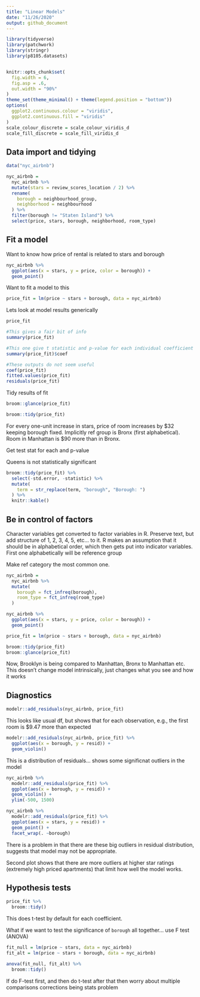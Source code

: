 ```yaml
---
title: "Linear Models"
date: "11/26/2020"
output: github_document
---
```


```r
library(tidyverse)
library(patchwork)
library(stringr)
library(p8105.datasets)


knitr::opts_chunk$set(
  fig.width = 6,
  fig.asp = .6,
  out.width = "90%"
)
theme_set(theme_minimal() + theme(legend.position = "bottom"))
options(
  ggplot2.continuous.colour = "viridis",
  ggplot2.continuous.fill = "viridis"
)
scale_colour_discrete = scale_colour_viridis_d
scale_fill_discrete = scale_fill_viridis_d
```

## Data import and tidying

```r
data("nyc_airbnb")

nyc_airbnb = 
  nyc_airbnb %>% 
  mutate(stars = review_scores_location / 2) %>% 
  rename(
    borough = neighbourhood_group,
    neighborhood = neighbourhood
  ) %>% 
  filter(borough != "Staten Island") %>% 
  select(price, stars, borough, neighborhood, room_type)
```

## Fit a model

Want to know how price of rental is related to stars and borough

```r
nyc_airbnb %>% 
  ggplot(aes(x = stars, y = price, color = borough)) + 
  geom_point()
```

Want to fit a model to this

```r
price_fit = lm(price ~ stars + borough, data = nyc_airbnb)
```

Lets look at model results generically

```r
price_fit

#This gives a fair bit of info
summary(price_fit)

#This one give t statistic and p-value for each individual coefficient
summary(price_fit)$coef
```

```r
#These outputs do not seem useful
coef(price_fit)
fitted.values(price_fit)
residuals(price_fit)
```


Tidy results of fit

```r
broom::glance(price_fit)

broom::tidy(price_fit)
```

For every one-unit increase in stars, price of room increases by $32 keeping borough fixed.
Implicitly ref group is Bronx (first alphabetical). Room in Manhattan is $90 more than in Bronx.

Get test stat for each and p-value

Queens is not statistically significant

```r
broom::tidy(price_fit) %>% 
  select(-std.error, -statistic) %>% 
  mutate(
    term = str_replace(term, "borough", "Borough: ")
  ) %>% 
  knitr::kable()
```


## Be in control of factors

Character variables get converted to factor variables in R. Preserve text, but add structure of 1, 2, 3, 4, 5, etc... to it. R makes an assumption that it should be in alphabetical order, which then gets put into indicator variables. First one alphabetically will be reference group 

Make ref category the most common one.

```r
nyc_airbnb =
  nyc_airbnb %>% 
  mutate(
    borough = fct_infreq(borough),
    room_type = fct_infreq(room_type)
  )

nyc_airbnb %>% 
  ggplot(aes(x = stars, y = price, color = borough)) + 
  geom_point()
```

```r
price_fit = lm(price ~ stars + borough, data = nyc_airbnb)

broom::tidy(price_fit)
broom::glance(price_fit)
```

Now, Brooklyn is being compared to Manhattan, Bronx to Manhattan etc. This doesn't change model intrinsically, just changes what you see and how it works

## Diagnostics

```r
modelr::add_residuals(nyc_airbnb, price_fit)
```

This looks like usual df, but shows that for each observation, e.g., the first room is $9.47 more than expected

```r
modelr::add_residuals(nyc_airbnb, price_fit) %>% 
  ggplot(aes(x = borough, y = resid)) + 
  geom_violin()
```

This is a distribution of residuals... shows some significnat outliers in the model

```r
nyc_airbnb %>% 
  modelr::add_residuals(price_fit) %>% 
  ggplot(aes(x = borough, y = resid)) + 
  geom_violin() + 
  ylim(-500, 1500)

nyc_airbnb %>% 
  modelr::add_residuals(price_fit) %>% 
  ggplot(aes(x = stars, y = resid)) + 
  geom_point() + 
  facet_wrap(. ~borough)
```

There is a problem in that there are these big outliers in residual distribution, suggests that model may not be appropriate.

Second plot shows that there are more outliers at higher star ratings (extremely high priced apartments) that limit how well the model works.

## Hypothesis tests

```r
price_fit %>% 
  broom::tidy()
```

This does t-test by default for each coefficient.

What if we want to test the significance of `borough` all together... use F test (ANOVA)

```r
fit_null = lm(price ~ stars, data = nyc_airbnb)
fit_alt = lm(price ~ stars + borough, data = nyc_airbnb)

anova(fit_null, fit_alt) %>% 
  broom::tidy()
```

If do F-test first, and then do t-test after that then worry about multiple comparisons corrections being stats problem
